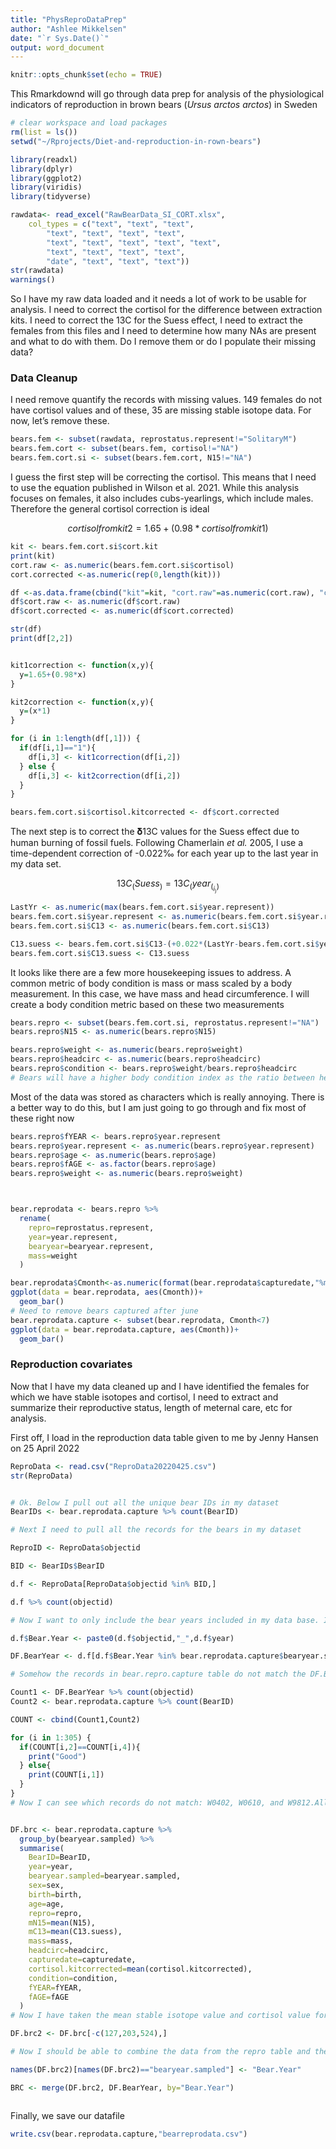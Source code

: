 ```yaml
---
title: "PhysReproDataPrep"
author: "Ashlee Mikkelsen"
date: "`r Sys.Date()`"
output: word_document
---
```


```r
knitr::opts_chunk$set(echo = TRUE)
```

This Rmarkdownd will go through data prep for analysis of the physiological indicators of reproduction in brown bears (*Ursus arctos arctos*) in Sweden

```r
# clear workspace and load packages
rm(list = ls())
setwd("~/Rprojects/Diet-and-reproduction-in-rown-bears")

library(readxl)
library(dplyr)
library(ggplot2)
library(viridis)
library(tidyverse)

```

```r

rawdata<- read_excel("RawBearData_SI_CORT.xlsx", 
    col_types = c("text", "text", "text", 
        "text", "text", "text", "text", 
        "text", "text", "text", "text", "text", 
        "text", "text", "text", "text", 
        "date", "text", "text", "text"))
str(rawdata)
warnings()

```

So I have my raw data loaded and it needs a lot of work to be usable for analysis. I need to correct the cortisol for the difference between extraction kits. I need to correct the 13C for the Suess effect, I need to extract the females from this files and I need to determine how many NAs are present and what to do with them. Do I remove them or do I populate their missing data?

### Data Cleanup
I need remove quantify the records with missing values. 149 females do not have cortisol values and of these, 35 are missing stable isotope data. For now, let's remove these.
```r

bears.fem <- subset(rawdata, reprostatus.represent!="SolitaryM")
bears.fem.cort <- subset(bears.fem, cortisol!="NA")
bears.fem.cort.si <- subset(bears.fem.cort, N15!="NA")


```


I guess the first step will be correcting the cortisol. This means that I need to use the equation published in Wilson et al. 2021. While this analysis focuses on females, it also includes cubs-yearlings, which include males. Therefore the general cortisol correction is ideal

$$
cortisol from kit 2 = 1.65 + (0.98 * cortisol from kit 1)
$$

```r

kit <- bears.fem.cort.si$cort.kit
print(kit)
cort.raw <- as.numeric(bears.fem.cort.si$cortisol)
cort.corrected <-as.numeric(rep(0,length(kit)))

df <-as.data.frame(cbind("kit"=kit, "cort.raw"=as.numeric(cort.raw), "cort.corrected"=as.numeric(cort.corrected)))
df$cort.raw <- as.numeric(df$cort.raw)
df$cort.corrected <- as.numeric(df$cort.corrected)

str(df)
print(df[2,2])


kit1correction <- function(x,y){
  y=1.65+(0.98*x)
}

kit2correction <- function(x,y){
  y=(x*1)
}

for (i in 1:length(df[,1])) {
  if(df[i,1]=="1"){
    df[i,3] <- kit1correction(df[i,2])
  } else {
    df[i,3] <- kit2correction(df[i,2])
  }
}

bears.fem.cort.si$cortisol.kitcorrected <- df$cort.corrected

```

The next step is to correct the 𝛅13C values for the Suess effect due to human burning of fossil fuels. Following Chamerlain *et al.* 2005, I use a time-dependent correction of -0.022‰ for each year up to the last year in my data set.

$$
13C_(Suess_) = 13C_(year_(_i_)) 
$$

```r

LastYr <- as.numeric(max(bears.fem.cort.si$year.represent))
bears.fem.cort.si$year.represent <- as.numeric(bears.fem.cort.si$year.represent)
bears.fem.cort.si$C13 <- as.numeric(bears.fem.cort.si$C13)

C13.suess <- bears.fem.cort.si$C13-(+0.022*(LastYr-bears.fem.cort.si$year.represent))
bears.fem.cort.si$C13.suess <- C13.suess


```


It looks like there are a few more housekeeping issues to address. A common metric of body condition is mass or mass scaled by a body measurement. In this case, we have mass and head circumference. I will create a body condition metric based on these two measurements

```r
bears.repro <- subset(bears.fem.cort.si, reprostatus.represent!="NA")
bears.repro$N15 <- as.numeric(bears.repro$N15)

bears.repro$weight <- as.numeric(bears.repro$weight)
bears.repro$headcirc <- as.numeric(bears.repro$headcirc)
bears.repro$condition <- bears.repro$weight/bears.repro$headcirc
# Bears will have a higher body condition index as the ratio between head circumference, which is a good measure of the overall skeletal size, and their mass increases. For example, a bear with really high mass and a small head means they are a smaller bear with greater fet reserves, muscle mass, or organs. All three of these equate to plentiful resource availability
```

Most of the data was stored as characters which is really annoying. There is a better way to do this, but I am just going to go through and fix most of these right now
```r
bears.repro$fYEAR <- bears.repro$year.represent
bears.repro$year.represent <- as.numeric(bears.repro$year.represent)
bears.repro$age <- as.numeric(bears.repro$age)
bears.repro$fAGE <- as.factor(bears.repro$age)
bears.repro$weight <- as.numeric(bears.repro$weight)




```



```r
bear.reprodata <- bears.repro %>%
  rename(
    repro=reprostatus.represent,
    year=year.represent,
    bearyear=bearyear.represent,
    mass=weight
  )


```




```r
bear.reprodata$Cmonth<-as.numeric(format(bear.reprodata$capturedate,"%m"))
ggplot(data = bear.reprodata, aes(Cmonth))+
  geom_bar()
# Need to remove bears captured after june
bear.reprodata.capture <- subset(bear.reprodata, Cmonth<7)
ggplot(data = bear.reprodata.capture, aes(Cmonth))+
  geom_bar()

```


### Reproduction covariates

Now that I have my data cleaned up and I have identified the females for which we have stable isotopes and cortisol, I need to extract and summarize their reproductive status, length of meternal care, etc for analysis.

First off, I load in the reproduction data table given to me by Jenny Hansen on 25 April 2022

```r
ReproData <- read.csv("ReproData20220425.csv")
str(ReproData)


# Ok. Below I pull out all the unique bear IDs in my dataset
BearIDs <- bear.reprodata.capture %>% count(BearID)

# Next I need to pull all the records for the bears in my dataset

ReproID <- ReproData$objectid

BID <- BearIDs$BearID

d.f <- ReproData[ReproData$objectid %in% BID,]

d.f %>% count(objectid)

# Now I want to only include the bear years included in my data base. I concatonate bear and year to make a string that matches the bearyear.sampled in the bear.reprodata.capture table and will pull out the records that match

d.f$Bear.Year <- paste0(d.f$objectid,"_",d.f$year)

DF.BearYear <- d.f[d.f$Bear.Year %in% bear.reprodata.capture$bearyear.sampled,]

# Somehow the records in bear.repro.capture table do not match the DF.BearYear table. There is a discrepency of 3 records

Count1 <- DF.BearYear %>% count(objectid)
Count2 <- bear.reprodata.capture %>% count(BearID)

COUNT <- cbind(Count1,Count2)

for (i in 1:305) {
  if(COUNT[i,2]==COUNT[i,4]){
    print("Good")
  } else{
    print(COUNT[i,1])
  }
}
# Now I can see which records do not match: W0402, W0610, and W9812.All three of these are instances in which there are two records for the same bear in the same year. 


DF.brc <- bear.reprodata.capture %>%
  group_by(bearyear.sampled) %>%
  summarise(
    BearID=BearID,
    year=year,
    bearyear.sampled=bearyear.sampled,
    sex=sex,
    birth=birth,
    age=age,
    repro=repro,
    mN15=mean(N15),
    mC13=mean(C13.suess),
    mass=mass,
    headcirc=headcirc,
    capturedate=capturedate,
    cortisol.kitcorrected=mean(cortisol.kitcorrected),
    condition=condition,
    fYEAR=fYEAR,
    fAGE=fAGE
  )
# Now I have taken the mean stable isotope value and cortisol value for those three records, but now there are duplicates. So I need to delete one of the duplicates.

DF.brc2 <- DF.brc[-c(127,203,524),]

# Now I should be able to combine the data from the repro table and the bear data table

names(DF.brc2)[names(DF.brc2)=="bearyear.sampled"] <- "Bear.Year"

BRC <- merge(DF.brc2, DF.BearYear, by="Bear.Year")



```







Finally, we save our datafile

```r

write.csv(bear.reprodata.capture,"bearreprodata.csv")
```


